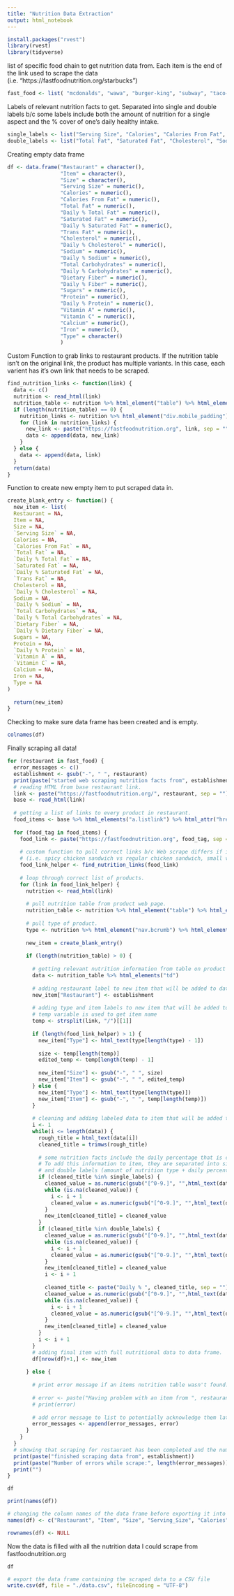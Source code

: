 ```yaml
---
title: "Nutrition Data Extraction"
output: html_notebook
---
```



```r

install.packages("rvest")
library(rvest)
library(tidyverse)
```
list of specific food chain to get nutrition data from. Each item is the end of the link used to scrape the data (i.e. "https://fastfoodnutrition.org/starbucks")
```r
fast_food <- list( "mcdonalds", "wawa", "burger-king", "subway", "taco-bell", "chick-fil-a", "chipotle", "starbucks", "popeyes", "dunkin-donuts", "panera-bread", "dominos-pizza", "wendys", "cookout", "freddys", "kfc", "tropical-smoothie-cafe", "which-wich", "five-guys")

```

Labels of relevant nutrition facts to get.
Separated into single and double labels b/c some labels include both the amount of nutrition for a single aspect and the % cover of one's daily healthy intake.
```r
single_labels <- list("Serving Size", "Calories", "Calories From Fat", "Trans Fat", "Sugars", "Vitamin A", "Vitamin C", "Calcium", "Iron")
double_labels <- list("Total Fat", "Saturated Fat", "Cholesterol", "Sodium", "Total Carbohydrates", "Dietary Fiber", "Protein")
```

Creating empty data frame
```r
df <- data.frame("Restaurant" = character(),
                 "Item" = character(),
                 "Size" = character(),
                 "Serving Size" = numeric(),
                 "Calories" = numeric(),
                 "Calories From Fat" = numeric(),
                 "Total Fat" = numeric(),
                 "Daily % Total Fat" = numeric(),
                 "Saturated Fat" = numeric(),
                 "Daily % Saturated Fat" = numeric(),
                 "Trans Fat" = numeric(),
                 "Cholesterol" = numeric(),
                 "Daily % Cholesterol" = numeric(),
                 "Sodium" = numeric(),
                 "Daily % Sodium" = numeric(),
                 "Total Carbohydrates" = numeric(),
                 "Daily % Carbohydrates" = numeric(),
                 "Dietary Fiber" = numeric(),
                 "Daily % Fiber" = numeric(),
                 "Sugars" = numeric(),
                 "Protein" = numeric(),
                 "Daily % Protein" = numeric(),
                 "Vitamin A" = numeric(),
                 "Vitamin C" = numeric(),
                 "Calcium" = numeric(),
                 "Iron" = numeric(),
                 "Type" = character()
                 )
```

Custom Function to grab links to restaurant products. If the nutrition table isn't on the original link, 
the product has multiple variants. In this case, each varient has it's own link that needs to be scraped.
```r
find_nutrition_links <- function(link) {
  data <- c()  
  nutrition <- read_html(link)
  nutrition_table <- nutrition %>% html_element("table") %>% html_elements("tr")
  if (length(nutrition_table) == 0) {
    nutrition_links <- nutrition %>% html_element("div.mobile_padding") %>% html_elements("a.dropdown-item") %>% html_attr("href")
    for (link in nutrition_links) {
      new_link <- paste("https://fastfoodnutrition.org", link, sep = "")
      data <- append(data, new_link)
    }
  } else {
    data <- append(data, link)
  }
  return(data)
}
```

Function to create new empty item to put scraped data in.
```r
create_blank_entry <- function() {
  new_item <- list(
  Restaurant = NA,
  Item = NA,
  Size = NA,
  `Serving Size` = NA,
  Calories = NA,
  `Calories From Fat` = NA,
  `Total Fat` = NA,
  `Daily % Total Fat` = NA,
  `Saturated Fat` = NA,
  `Daily % Saturated Fat` = NA,
  `Trans Fat` = NA,
  Cholesterol = NA,
  `Daily % Cholesterol` = NA,
  Sodium = NA,
  `Daily % Sodium` = NA,
  `Total Carbohydrates` = NA,
  `Daily % Total Carbohydrates` = NA,
  `Dietary Fiber` = NA,
  `Daily % Dietary Fiber` = NA,
  Sugars = NA,
  Protein = NA,
  `Daily % Protein` = NA,
  `Vitamin A` = NA,
  `Vitamin C` = NA,
  Calcium = NA,
  Iron = NA,
  Type = NA
)
  
  return(new_item)
}
```

Checking to make sure data frame has been created and is empty.
```r
colnames(df)
```

Finally scraping all data!
```r
for (restaurant in fast_food) {
  error_messages <- c()
  establishment <- gsub("-", " ", restaurant)
  print(paste("started web scraping nutrition facts from", establishment))
  # reading HTML from base restaurant link.
  link <- paste("https://fastfoodnutrition.org/", restaurant, sep = "")
  base <- read_html(link)
  
  # getting a list of links to every product in restaurant.
  food_items <- base %>% html_elements("a.listlink") %>% html_attr("href") 
  
  for (food_tag in food_items) {
    food_link <- paste("https://fastfoodnutrition.org", food_tag, sep = "")
    
    # custom function to pull correct links b/c Web scrape differs if item has multiple sizes or varieties
    # (i.e. spicy chicken sandwich vs regular chicken sandwich, small vs medium vs large drink..).
    food_link_helper <- find_nutrition_links(food_link)
    
    # loop through correct list of products.
    for (link in food_link_helper) {
      nutrition <- read_html(link)
      
      # pull nutrition table from product web page.
      nutrition_table <- nutrition %>% html_element("table") %>% html_elements("tr")
      
      # pull type of product.
      type <- nutrition %>% html_element("nav.bcrumb") %>% html_elements("a.c_t")
      
      new_item = create_blank_entry()
    
      if (length(nutrition_table) > 0) {
        
        # getting relevant nutrition information from table on product web page.
        data <- nutrition_table %>% html_elements("td")
        
        # adding restaurant label to new item that will be added to data frame.
        new_item["Restaurant"] <- establishment
        
        # adding type and item labels to new item that will be added to data frame.
        # temp variable is used to get item name
        temp <- strsplit(link, "/")[[1]]
        
        if (length(food_link_helper) > 1) {
          new_item["Type"] <- html_text(type[length(type) - 1])
          
          size <- temp[length(temp)]
          edited_temp <- temp[length(temp) - 1]
          
          new_item["Size"] <- gsub("-", " ", size)
          new_item["Item"] <- gsub("-", " ", edited_temp)
        } else {
          new_item["Type"] <- html_text(type[length(type)])
          new_item["Item"] <- gsub("-", " ", temp[length(temp)])
        }
        
        # cleaning and adding labeled data to item that will be added to data frame.
        i <- 1
        while(i <= length(data)) {
          rough_title = html_text(data[i])
          cleaned_title = trimws(rough_title)
          
          # some nutrition facts include the daily percentage that is covered by the item.
          # To add this information to item, they are separated into single labels (just the amount of nutrition type) 
          # and double labels (amount of nutrition type + daily percentage covered).
          if (cleaned_title %in% single_labels) {
            cleaned_value = as.numeric(gsub("[^0-9.]", "",html_text(data[i + 1])))
            while (is.na(cleaned_value)) {
              i <- i + 1
              cleaned_value = as.numeric(gsub("[^0-9.]", "",html_text(data[i + 1])))
            }
            new_item[cleaned_title] = cleaned_value
          }
          if (cleaned_title %in% double_labels) {
            cleaned_value = as.numeric(gsub("[^0-9.]", "",html_text(data[i + 1])))
            while (is.na(cleaned_value)) {
              i <- i + 1
              cleaned_value = as.numeric(gsub("[^0-9.]", "",html_text(data[i + 1])))
            }
            new_item[cleaned_title] = cleaned_value
            i <- i + 1
          
            cleaned_title <- paste("Daily % ", cleaned_title, sep = "")
            cleaned_value = as.numeric(gsub("[^0-9.]", "",html_text(data[i + 1])))
            while (is.na(cleaned_value)) {
              i <- i + 1
              cleaned_value = as.numeric(gsub("[^0-9.]", "",html_text(data[i + 1])))
            }
            new_item[cleaned_title] = cleaned_value
          }
          i <- i + 1
        }
        # adding final item with full nutritional data to data frame.
        df[nrow(df)+1,] <- new_item
        
      } else {
        
        # print error message if an items nutrition table wasn't found.
        
        # error <- paste("Having problem with an item from ", restaurant)
        # print(error)
        
        # add error message to list to potentially acknowledge them later
        error_messages <- append(error_messages, error)
      }
    }
  }
  # showing that scraping for restaurant has been completed and the number of errors found
  print(paste("finished scraping data from", establishment))
  print(paste("Number of errors while scrape:", length(error_messages)))
  print("")
}
```

```r
df
```

```r
print(names(df))
```


```r
# changing the column names of the data frame before exporting it into CSV 
names(df) <- c("Restaurant", "Item", "Size", "Serving_Size", "Calories", "Calories_From_Fat", "Total_Fat.g", "Daily_Percent_Total_Fat", "Saturated_Fat.g", "Daily_Percent_Saturated_Fat", "Trans_Fat.g", "Cholesterol.mg", "Daily_Percent_Cholesterol", "Sodium.mg", "Daily_Percent_Sodium", "Total_Carbohydrates.g", "Daily_Percent_Total_Carbohydrates", "Dietary_Fiber.g", "Daily_Percent_Dietary_Fiber", "Sugars.g", "Protein.g", "Daily_Percent_Protein", "Vitamin_A", "Vitamin_C", "Calcium", "Iron", "Type")

rownames(df) <- NULL
```

Now the data is filled with all the nutrition data I could scrape from fastfoodnutrition.org
```r
df
```


```r
# export the data frame containing the scraped data to a CSV file 
write.csv(df, file = "./data.csv", fileEncoding = "UTF-8")
```










